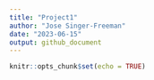 ```yaml
---
title: "Project1"
author: "Jose Singer-Freeman"
date: "2023-06-15"
output: github_document
---
```


```r
knitr::opts_chunk$set(echo = TRUE)
```
